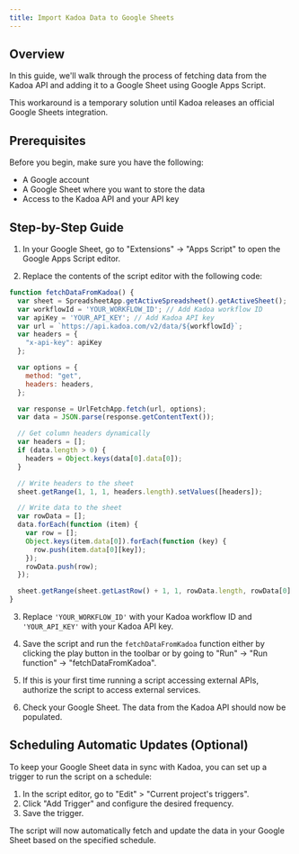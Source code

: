 ```yaml
---
title: Import Kadoa Data to Google Sheets
---
```


## Overview

In this guide, we'll walk through the process of fetching data from the Kadoa API and adding it to a Google Sheet using Google Apps Script.


<Note>This workaround is a temporary solution until Kadoa releases an official Google Sheets integration.</Note>

## Prerequisites

Before you begin, make sure you have the following:

- A Google account
- A Google Sheet where you want to store the data
- Access to the Kadoa API and your API key

## Step-by-Step Guide

1. In your Google Sheet, go to "Extensions" -> "Apps Script" to open the Google Apps Script editor.

2. Replace the contents of the script editor with the following code:

```javascript
function fetchDataFromKadoa() {
  var sheet = SpreadsheetApp.getActiveSpreadsheet().getActiveSheet();
  var workflowId = 'YOUR_WORKFLOW_ID'; // Add Kadoa workflow ID
  var apiKey = 'YOUR_API_KEY'; // Add Kadoa API key
  var url = `https://api.kadoa.com/v2/data/${workflowId}`;
  var headers = {
    "x-api-key": apiKey
  };

  var options = {
    method: "get",
    headers: headers,
  };

  var response = UrlFetchApp.fetch(url, options);
  var data = JSON.parse(response.getContentText());

  // Get column headers dynamically
  var headers = [];
  if (data.length > 0) {
    headers = Object.keys(data[0].data[0]);
  }

  // Write headers to the sheet
  sheet.getRange(1, 1, 1, headers.length).setValues([headers]);

  // Write data to the sheet
  var rowData = [];
  data.forEach(function (item) {
    var row = [];
    Object.keys(item.data[0]).forEach(function (key) {
      row.push(item.data[0][key]);
    });
    rowData.push(row);
  });

  sheet.getRange(sheet.getLastRow() + 1, 1, rowData.length, rowData[0].length).setValues(rowData);
}
```

3. Replace `'YOUR_WORKFLOW_ID'` with your Kadoa workflow ID and `'YOUR_API_KEY'` with your Kadoa API key.

4. Save the script and run the `fetchDataFromKadoa` function either by clicking the play button in the toolbar or by going to "Run" -> "Run function" -> "fetchDataFromKadoa".


5. If this is your first time running a script accessing external APIs, authorize the script to access external services.

6. Check your Google Sheet. The data from the Kadoa API should now be populated.

## Scheduling Automatic Updates (Optional)

To keep your Google Sheet data in sync with Kadoa, you can set up a trigger to run the script on a schedule:

1. In the script editor, go to "Edit" > "Current project's triggers".
2. Click "Add Trigger" and configure the desired frequency.
3. Save the trigger.

The script will now automatically fetch and update the data in your Google Sheet based on the specified schedule.